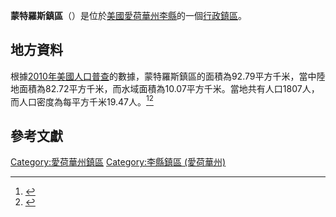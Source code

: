 {{noteTA
|G1=USState
|G2=地名
|G3=Unit
}}
{{Infobox settlement
|official_name            = 蒙特羅斯鎮區
|native_name = Montrose Township
|settlement_type          = [[行政鎮區|行政鎮區]]
|image_skyline            = 
|imagesize                = 
|image_map                = 
|mapsize                  = 
|pushpin_map  =USA Iowa
|pushpin_label = 蒙特羅斯鎮區
|pushpin_label_position   = top
|pushpin_map_caption      = 蒙特羅斯鎮區在愛荷華州的位置
|subdivision_type         = [[世界政區索引|國家]]
|subdivision_type1        = [[美国州份|州份]]
|subdivision_type2        = [[愛荷華州行政区划|縣]]
|subdivision_name         = [[美国|美国]]
|subdivision_name1        = [[愛荷華州|愛荷華州]]
|subdivision_name2        = [[李縣_(愛荷華州)|李縣]]
|elevation_ft             = 650
|elevation_m              = 198
|timezone                 = [[北美中部時區|北美中部時區]]
|area_total_km2           = 92.79
|area_land_km2            = 82.72
|area_water_km2           = 10.07
|area_total_sq_mi         = 
|area_land_sq_mi          = 
|area_water_sq_mi         = 
|population_as_of         = [[2010年美國人口普查|2010]]
|population_footnotes     = 
|population_total         = 1807
|population_density_km2   = auto
|population_density_sq_mi = auto
|utc_offset               = -6
|coordinates              = {{coord|40|30|00|N|91|25|00|W|type:city_region:US-AL_source:GNS-enwiki|display=inline,title}}
| coor_pinpoint           = 
| coordinates_footnotes   = 
|timezone_DST             = CDT
|utc_offset_DST           = -5
|postal_code_type         = [[美國郵區編號|郵區編號]]
|postal_code              = 
|area_code                = {{link-en|电话区号319|Area code 319|319}}
|blank_name = [[地名信息系统|GNIS ID]]
|blank_info = 468403
}}
'''蒙特羅斯鎮區'''（{{lang-en|Montrose Township}}）是位於[[美國|美國]][[愛荷華州|愛荷華州]][[李縣_(愛荷華州)|李縣]]的一個[[行政鎮區|行政鎮區]]。

== 地方資料 ==
根據[[2010年美國人口普查|2010年美國人口普查]]的數據，蒙特羅斯鎮區的面積為92.79平方千米，當中陸地面積為82.72平方千米，而水域面積為10.07平方千米。當地共有人口1807人，而人口密度為每平方千米19.47人。<ref name="GR8">{{cite web|url=http://factfinder2.census.gov|publisher=[[美国人口调查局|美国人口调查局]]|accessdate=2011-05-14|title=American FactFinder}}</ref><ref>{{cite web|url=https://www.citypopulation.de/en/usa/iowa/admin/|title=USA: Iowa (Counties and Townships) - City Population}}</ref>

== 參考文獻 ==
{{reflist}}

{{李縣 (愛荷華州)}}

{{DEFAULTSORT:Montrose Township}}
[[Category:愛荷華州鎮區|Category:愛荷華州鎮區]]
[[Category:李縣鎮區_(愛荷華州)|Category:李縣鎮區 (愛荷華州)]]

{{Iowa-geo-stub}}